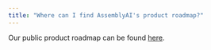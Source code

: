 ```yaml
---
title: "Where can I find AssemblyAI's product roadmap?"
---
```


 Our public product roadmap can be found [here](https://assemblyai.atlassian.net/jira/polaris/projects/AR/ideas/view/7299742).
